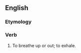 ==English==

===Etymology===
{{prefix|en|up|breathe}}

===Verb===
{{en-verb}}

# {{lb|en|obsolete}} To breathe up or out; to exhale.
#: {{rfquotek|en|Marston}}
